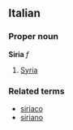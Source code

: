 ==Italian==
===Proper noun===
'''Siria''' ''f''

# [[Syria]]

===Related terms===
*[[siriaco]]
*[[siriano]]